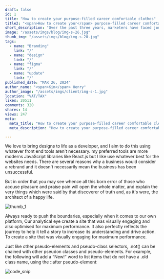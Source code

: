 ---
draft: false
id: 1
title: "How to create your purpose-filled career comfortable clothes"
title2: "<span>How to create your</span> purpose-filled career comfortable clothes"
short_description: "Over the past three years, marketers have faced journey due to the rapid shifts in consumer....."
image: "/assets/imgs/blog/img-s-26.jpg"
thumb_img: "/assets/imgs/blog/img-s-20.jpg"
tags:
  - name: "Branding"
    link: "/"
  - name: "design"
    link: "/"
  - name: "figma"
    link: "/"
  - name: "update"
    link: "/"
published_date: "MAR 26, 2024"
author_name: "<span>Kim</span> Henry"
author_image: "/assets/imgs/client/img-s-1.jpg"
location: "VAT/TAX"
likes: 20511
comments: 320
shares: 14
views: 247
meta:
  meta_title: "How to create your purpose-filled career comfortable clothes"
  meta_description: "How to create your purpose-filled career comfortable clothes description"

---
<Quote text="Comfortable full leather lining eye-catching unique detail to the toe low 'cut-away' sides clean and sleek harmony."
author="Ceyhan Özçivit"
/>

We love to bring designs to life as a developer, and I aim to do this using whatever front end tools aren't necessary. 
my preferred tools are more moderns JavaScript libraries like React.js but I like use whatever best for the websites needs. 
There are several reasons why a business would consider a rebrand and it doesn't necessarily mean the business has been unsuccessful.

But in order that you may see whence all this born error of those who accuse pleasure and praise pain will open the whole matter, 
and explain the very things which were said by that discoverer of truth and, as it's were, 
the architect of a happy life.

<div className="thumb mt-[34px] overflow-hidden w-full max-w-full">
  <img src="/assets/imgs/blog/img-s-27.jpg" alt="thumb_1"/>
</div>

<ContentTitle title="Research & strategy"/>

Always ready to push the boundaries, especially when it comes to our own platform, 
Our analytical eye create a site that was visually engaging and also optimised for maximum performance. 
It also perfectly reflects the journey to help it tell a story to increase its understanding and drive action. To create a site that was visually engaging for maximum performance.

<div className="mt-[21px]">
  <Service title="Brand Development"/>
  <Service title="UX/UI Design"/>
  <Service title="Front-end Development"/>
  <Service title="Copywriting"/>
  <Service title="Shopify Development"/>
</div>

<ContentTitle title="WorkFrame"/>

Just like other pseudo-elements and pseudo-class selectors, :not() can be chained with other pseudon classes and pseudo-elements. 
For example, the following will add a “New!” word to list items that do not have a .old class name, using the ::after pseudo-element:

<div className="mt-[30px] lg:mt-[30px]">
  <img src="/assets/imgs/blog/img-s-28.jpg" alt="code_snip" className="w-full"/>
</div>